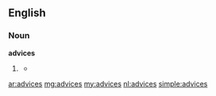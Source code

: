 ==English==
===Noun===
'''advices'''
#{{obsolete}} {{plural of|advice}}
#*{{quote-book|1869|title=The Discipline of the Society of Friends of Iowa Yearly Meeting|author=Society of Friends Iowa Yearly Meeting|page=65|url=http://books.google.com/books?id=sCfE6F3ldFYC&pg=PA65&dq=advices&num=100
|passage=It is desired that the following advices be deliberately read in each subordinate select meeting, at least once in the year:}}

[[ar:advices]]
[[mg:advices]]
[[my:advices]]
[[nl:advices]]
[[simple:advices]]